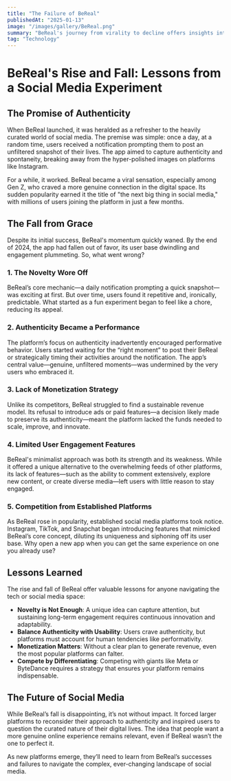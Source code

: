 ```yaml
---
title: "The Failure of BeReal"
publishedAt: "2025-01-13"
image: "/images/gallery/BeReal.png"
summary: "BeReal's journey from virality to decline offers insights into the social media landscape."
tag: "Technology"
---
```


# BeReal's Rise and Fall: Lessons from a Social Media Experiment  

## The Promise of Authenticity  

When BeReal launched, it was heralded as a refresher to the heavily curated world of social media. The premise was simple: once a day, at a random time, users received a notification prompting them to post an unfiltered snapshot of their lives. The app aimed to capture authenticity and spontaneity, breaking away from the hyper-polished images on platforms like Instagram.  

For a while, it worked. BeReal became a viral sensation, especially among Gen Z, who craved a more genuine connection in the digital space. Its sudden popularity earned it the title of "the next big thing in social media," with millions of users joining the platform in just a few months.  

## The Fall from Grace  

Despite its initial success, BeReal's momentum quickly waned. By the end of 2024, the app had fallen out of favor, its user base dwindling and engagement plummeting. So, what went wrong?  

### 1. **The Novelty Wore Off**  
BeReal’s core mechanic—a daily notification prompting a quick snapshot—was exciting at first. But over time, users found it repetitive and, ironically, predictable. What started as a fun experiment began to feel like a chore, reducing its appeal.  

### 2. **Authenticity Became a Performance**  
The platform’s focus on authenticity inadvertently encouraged performative behavior. Users started waiting for the “right moment” to post their BeReal or strategically timing their activities around the notification. The app’s central value—genuine, unfiltered moments—was undermined by the very users who embraced it.  

### 3. **Lack of Monetization Strategy**  
Unlike its competitors, BeReal struggled to find a sustainable revenue model. Its refusal to introduce ads or paid features—a decision likely made to preserve its authenticity—meant the platform lacked the funds needed to scale, improve, and innovate.  

### 4. **Limited User Engagement Features**  
BeReal's minimalist approach was both its strength and its weakness. While it offered a unique alternative to the overwhelming feeds of other platforms, its lack of features—such as the ability to comment extensively, explore new content, or create diverse media—left users with little reason to stay engaged.  

### 5. **Competition from Established Platforms**  
As BeReal rose in popularity, established social media platforms took notice. Instagram, TikTok, and Snapchat began introducing features that mimicked BeReal’s core concept, diluting its uniqueness and siphoning off its user base. Why open a new app when you can get the same experience on one you already use?  

## Lessons Learned  

The rise and fall of BeReal offer valuable lessons for anyone navigating the tech or social media space:  

- **Novelty is Not Enough**: A unique idea can capture attention, but sustaining long-term engagement requires continuous innovation and adaptability.  
- **Balance Authenticity with Usability**: Users crave authenticity, but platforms must account for human tendencies like performativity.  
- **Monetization Matters**: Without a clear plan to generate revenue, even the most popular platforms can falter.  
- **Compete by Differentiating**: Competing with giants like Meta or ByteDance requires a strategy that ensures your platform remains indispensable.  

## The Future of Social Media  

While BeReal’s fall is disappointing, it’s not without impact. It forced larger platforms to reconsider their approach to authenticity and inspired users to question the curated nature of their digital lives. The idea that people want a more genuine online experience remains relevant, even if BeReal wasn’t the one to perfect it.  

As new platforms emerge, they’ll need to learn from BeReal’s successes and failures to navigate the complex, ever-changing landscape of social media.  